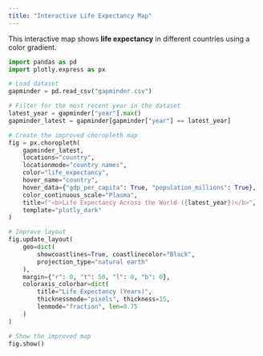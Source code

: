 ```yaml
---
title: "Interactive Life Expectancy Map"
---
```


This interactive map shows **life expectancy** in different countries using a color gradient.

```python
import pandas as pd
import plotly.express as px

# Load dataset
gapminder = pd.read_csv("gapminder.csv")

# Filter for the most recent year in the dataset
latest_year = gapminder["year"].max()
gapminder_latest = gapminder[gapminder["year"] == latest_year]

# Create the improved choropleth map
fig = px.choropleth(
    gapminder_latest,
    locations="country",
    locationmode="country names",
    color="life_expectancy",
    hover_name="country",
    hover_data={"gdp_per_capita": True, "population_millions": True},
    color_continuous_scale="Plasma",  
    title=f"<b>Life Expectancy Across the World ({latest_year})</b>",
    template="plotly_dark" 
)

# Improve layout
fig.update_layout(
    geo=dict(
        showcoastlines=True, coastlinecolor="Black",  
        projection_type="natural earth" 
    ),
    margin={"r": 0, "t": 50, "l": 0, "b": 0},  
    coloraxis_colorbar=dict(
        title="Life Expectancy (Years)",
        thicknessmode="pixels", thickness=15,  
        lenmode="fraction", len=0.75  
    )
)

# Show the improved map
fig.show()
```

